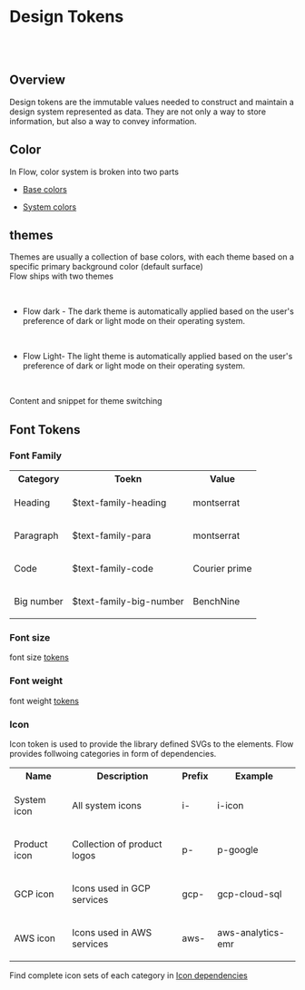 
<Meta title="Foundation/Design Tokens/Overview" />

# Design Tokens

<br />
<br />

## Overview

<f-divider></f-divider>

<p>
  Design tokens are the immutable values needed to construct and maintain a
  design system represented as data. They are not only a way to store
  information, but also a way to convey information.
</p>

## Color

<f-divider></f-divider>

In Flow, color system is broken into two parts

<ul>
  <li>
    <p>
      <a href="/story/foundation-design-tokens-base-color--page">Base colors</a>
    </p>
  </li>
  <li>
    <p>
      <a href="/story/foundation-design-tokens-system-color--page">
        System colors
      </a>
    </p>
  </li>
</ul>

## themes

<f-divider></f-divider>

<p>
  Themes are usually a collection of base colors, with each theme based on a
  specific primary background color (default surface)
  <br />
  Flow ships with two themes
</p>
<br />
<ul>
  <li>
    <p>
      Flow dark - The dark theme is automatically applied based on the user's
      preference of dark or light mode on their operating system.
    </p>
  </li>
  <br />
  <li>
    <p>
      Flow Light- The light theme is automatically applied based on the user's
      preference of dark or light mode on their operating system.
    </p>
  </li>
  <br />
</ul>
<p>Content and snippet for theme switching</p>

## Font Tokens

<f-divider></f-divider>

### Font Family

<f-divider></f-divider>

<table class="custom-color-table">
  <tbody>
    <tr>
      <th>Category</th>
      <th>Toekn</th>
      <th>Value</th>
    </tr>
    <tr>
      <td>
            <p class="text-default">Heading</p>
      </td>
      <td>
            <p class="text-secondary">$text-family-heading</p>
      </td>
      <td>
            <p class="text-secondary">montserrat</p>
      </td>
    </tr>
        <tr>
      <td>
            <p class="text-default">Paragraph</p>
      </td>
      <td>
            <p class="text-secondary">$text-family-para</p>
      </td>
      <td>
            <p class="text-secondary">montserrat</p>
      </td>
    </tr>
      <tr>
      <td>
            <p class="text-default">Code</p>
      </td>
      <td>
            <p class="text-secondary">$text-family-code</p>
      </td>
      <td>
            <p class="text-secondary">Courier prime</p>
      </td>
    </tr>
          <tr>
      <td>
            <p class="text-default">Big number</p>
      </td>
      <td>
            <p class="text-secondary">$text-family-big-number</p>
      </td>
      <td>
            <p class="text-secondary">BenchNine</p>
      </td>
    </tr>

  </tbody>
</table>

### Font size

<f-divider></f-divider>

<p>
  font size <u>tokens</u>
</p>

### Font weight

<f-divider></f-divider>

<p>
  font weight <u>tokens</u>
</p>

### Icon

<f-divider></f-divider>

<p>
  Icon token is used to provide the library defined SVGs to the elements. Flow
  provides follwoing categories in form of dependencies.
</p>

<table class="custom-color-table">
  <tbody>
    <tr>
      <th>Name</th>
      <th>Description</th>
      <th>Prefix</th>
      <th>Example</th>
    </tr>
    <tr>
      <td>
        <p class="text-default">System icon</p>
      </td>
      <td>
        <p class="text-secondary">All system icons</p>
      </td>
      <td>
        <p class="text-secondary font-wt-700">i-</p>
      </td>
      <td>
        <div class="custom-table-flex">
          <f-icon source="i-plus"></f-icon>
          <div class="margin-lt-10">
            <p class="text-secondary">i-icon</p>
          </div>
        </div>
      </td>
    </tr>
    <tr>
      <td>
        <p class="text-default">Product icon</p>
      </td>
      <td>
        <p class="text-secondary">Collection of product logos</p>
      </td>
      <td>
        <p class="text-secondary font-wt-700">p-</p>
      </td>
      <td>
        <div class="custom-table-flex">
          <f-icon source="p-google"></f-icon>
          <div class="margin-lt-10">
            <p class="text-secondary">p-google</p>
          </div>
        </div>
      </td>
    </tr>
    <tr>
      <td>
        <p class="text-default">GCP icon</p>
      </td>
      <td>
        <p class="text-secondary">Icons used in GCP services</p>
      </td>
      <td>
        <p class="text-secondary font-wt-700">gcp-</p>
      </td>
      <td>
        <div class="custom-table-flex">
          <f-icon source="gcp-cloud-sql"></f-icon>
          <div class="margin-lt-10">
            <p class="text-secondary">gcp-cloud-sql</p>
          </div>
        </div>
      </td>
    </tr>
    <tr>
      <td>
        <p class="text-default">AWS icon</p>
      </td>
      <td>
        <p class="text-secondary">Icons used in AWS services</p>
      </td>
      <td>
        <p class="text-secondary font-wt-700">aws-</p>
      </td>
      <td>
        <div class="custom-table-flex">
          <f-icon source="aws-analytics-emr"></f-icon>
          <div class="margin-lt-10">
            <p class="text-secondary">aws-analytics-emr</p>
          </div>
        </div>
      </td>
    </tr>
  </tbody>
</table>

Find complete icon sets of each category in [Icon dependencies](/story/dependencies-icons--system-icons)

